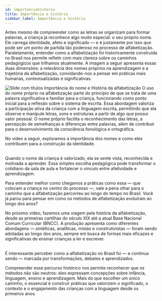 ```yaml
---
id: importanciahistoria
title: Importância e história
sidebar_label: Importância e história
---
```



Antes mesmo de compreender como as letras se organizam para formar palavras, a criança já reconhece algo muito especial: o seu próprio nome. Ele carrega identidade, afeto e significado — e é justamente por isso que pode ser um ponto de partida tão poderoso no processo de alfabetização. Paralelamente, entender como a alfabetização foi historicamente construída no Brasil nos permite refletir com mais clareza sobre os caminhos pedagógicos que trilhamos atualmente. A imagem a seguir apresenta essas duas dimensões: a relevância dos nomes próprios na aprendizagem e a trajetória da alfabetização, convidando-nos a pensar em práticas mais humanas, contextualizadas e significativas.

![Slide com títulos Importância do nome e História da alfabetização](./assets/slide-importancia-nome-historia-alfabetizacao.jpg)
O uso do nome próprio na alfabetização parte do princípio de que se trata de uma palavra significativa e familiar para a criança, funcionando como ponto inicial para a reflexão sobre o sistema de escrita. Essa abordagem valoriza a participação ativa da criança com a linguagem escrita, permitindo que ela observe e manipule letras, sons e estruturas a partir de algo que possui valor pessoal. O nome próprio facilita o reconhecimento das letras, a percepção de semelhanças e diferenças entre palavras, além de contribuir para o desenvolvimento da consciência fonológica e ortográfica.

No vídeo a seguir, exploramos a importância dos nomes e como eles contribuem para a construção da identidade.

<div className="youtube-responsive-container">
  <LiteYouTubeEmbed
    id="iXEWsdZfnd0"
    title="A importância dos nomes"
  />
</div>
<br />
Quando o nome da criança é valorizado, ela se sente vista, reconhecida e motivada a aprender. Essa simples escolha pedagógica pode transformar o cotidiano da sala de aula e fortalecer o vínculo entre afetividade e aprendizagem.

Para entender melhor como chegamos a práticas como essa — que colocam a criança no centro do processo —, vale a pena olhar para o caminho que a alfabetização percorreu ao longo do tempo no Brasil.
Você já parou para pensar em como os métodos de alfabetização evoluíram ao longo dos anos?

No próximo vídeo, fazemos uma viagem pela história da alfabetização, desde as primeiras cartilhas do século XIX até a atual Base Nacional Comum Curricular (BNCC). A produção apresenta como diferentes abordagens — sintéticas, analíticas, mistas e construtivistas — foram sendo adotadas ao longo dos anos, sempre em busca de formas mais eficazes e significativas de ensinar crianças a ler e escrever.

<div className="youtube-responsive-container">
  <LiteYouTubeEmbed
    id="npLIBgJeQS8"
    title="Alfabetização no Brasil"
  />
</div>
<br />
É interessante perceber como a alfabetização no Brasil foi — e continua sendo — marcada por transformações, debates e aprendizados.

Compreender esse percurso histórico nos permite reconhecer que os métodos não são neutros: eles expressam concepções sobre infância, linguagem, ensino e aprendizagem. Mais do que escolher um único caminho, o essencial é construir práticas que valorizem o significado, o contexto e o engajamento das crianças com a linguagem desde os primeiros anos.